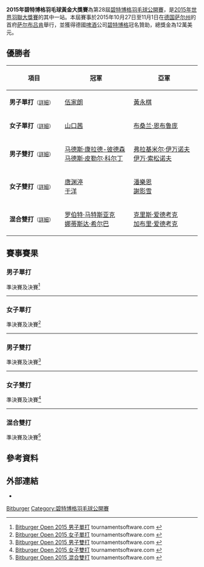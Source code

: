 {{noteTA|G1=Badminton
}}
{{infobox badminton event
|name           = 2015年碧特博格羽毛球黃金大獎賽
|image          = 
|size           = 
|caption        =
|dates          = 2015年10月27日－11月1日
|number_edition = 第28屆
|level          = 3A
|prize_money    = 12萬美元
|location       = {{GER}}[[萨尔布吕肯|萨尔布吕肯]]
|venue          = [[Saarlandhalle|Saarlandhalle]]
|previous       = 2014年碧特博格羽毛球黃金大獎賽 
|next           = 2016年碧特博格羽毛球黃金大獎賽
}}
'''2015年碧特博格羽毛球黃金大獎賽'''為第28屆[[碧特博格羽毛球公開賽|碧特博格羽毛球公開賽]]，是[[2015年世界羽聯大獎賽|2015年世界羽聯大獎賽]]的其中一站。本屆賽事於2015年10月27日至11月1日在[[德国|德国]][[萨尔州|萨尔州]]的首府[[萨尔布吕肯|萨尔布吕肯]]舉行，並獲得德國[[啤酒|啤酒]]公司[[碧特博格|碧特博格]]冠名贊助，總獎金為12萬美元。

== 優勝者 ==
{| class=wikitable style="font-size:small"
!width="200"|項目
!width="260"|冠軍
!width="260"|亞軍
|-
|'''男子單打'''<small>（[[#男子單打|詳細]]）</small>
|{{flagicon|HKG}} [[伍家朗|伍家朗]]
|{{flagicon|HKG}} [[黃永棋|黃永棋]]
|-
|'''女子單打'''<small>（[[#女子單打|詳細]]）</small>
|{{flagicon|JPN}} [[山口茜|山口茜]]
|{{flagicon|THA}} [[布桑兰·恩布鲁庞|布桑兰·恩布鲁庞]]
|-
|'''男子雙打'''<small>（[[#男子雙打|詳細]]）</small>
|{{flagicon|DEN}} [[马德斯·康拉德-彼德森|马德斯·康拉德-彼德森]]<br/>{{flagicon|DEN}} [[马德斯·皮勒尔·科尔丁|马德斯·皮勒尔·科尔丁]]
|{{flagicon|RUS}} [[弗拉基米尔·伊万诺夫|弗拉基米尔·伊万诺夫]]<br/>{{flagicon|RUS}} [[伊万·索松诺夫|伊万·索松诺夫]]
|-
|'''女子雙打'''<small>（[[#女子雙打|詳細]]）</small>
|{{flagicon|CHN}} [[唐渊渟|唐渊渟]]<br/>{{flagicon|CHN}} [[于洋_(羽毛球运动员)|于洋]]
|{{flagicon|HKG}} [[潘樂恩|潘樂恩]]<br/>{{flagicon|HKG}} [[謝影雪|謝影雪]]
|-
|'''混合雙打'''<small>（[[#混合雙打|詳細]]）</small>
|{{flagicon|POL}} [[罗伯特·马特斯亚克|罗伯特·马特斯亚克]]<br/>{{flagicon|POL}} [[娜蒂斯达·希尔巴|娜蒂斯达·希尔巴]]
|{{flagicon|ENG}} [[克里斯·爱德考克|克里斯·爱德考克]]<br/>{{flagicon|ENG}} [[加布里·爱德考克|加布里·爱德考克]]
|}

== 賽事賽果 ==
=== 男子單打 ===
;準決賽及決賽<ref name="MS">[http://bwf.tournamentsoftware.com/sport/draw.aspx?id=7424B11B-7C9E-450D-84D5-48D8A5105EF5&draw=2 Bitburger Open 2015 男子單打] tournamentsoftware.com {{en}}</ref>
{{4TeamBracket-Tennis3-v2
| team-width=200
| RD1-seed1=13
| RD1-team1='''{{flagicon|HKG}} [[伍家朗|伍家朗]]
| RD1-score1-1='''21
| RD1-score1-2=18
| RD1-score1-3='''21
| RD1-seed2=5
| RD1-team2={{flagicon|ENG}} [[拉吉夫·欧斯夫|拉吉夫·欧斯夫]]
| RD1-score2-1=16
| RD1-score2-2='''21
| RD1-score2-3=18

| RD1-seed3=3
| RD1-team3={{flagicon|GER}} [[马克·茨维布勒|马克·茨维布勒]]
| RD1-score3-1='''21
| RD1-score3-2=12
| RD1-score3-3=11
| RD1-seed4=12
| RD1-team4='''{{flagicon|HKG}} [[黃永棋|黃永棋]]
| RD1-score4-1=18
| RD1-score4-2='''21
| RD1-score4-3='''21

| RD2-seed1=13
| RD2-team1='''{{flagicon|HKG}} [[伍家朗|伍家朗]]
| RD2-score1-1='''21
| RD2-score1-2='''21
| RD2-score1-3=
| RD2-seed2=12
| RD2-team2={{flagicon|HKG}} [[黃永棋|黃永棋]]
| RD2-score2-1=12
| RD2-score2-2=13
| RD2-score2-3=
}}
----

=== 女子單打 ===
;準決賽及決賽<ref name="WS">[http://bwf.tournamentsoftware.com/sport/draw.aspx?id=7424B11B-7C9E-450D-84D5-48D8A5105EF5&draw=4 Bitburger Open 2015 女子單打] tournamentsoftware.com {{en}}</ref>
{{4TeamBracket-Tennis3-v2
| team-width=200
| RD1-seed1=
| RD1-team1={{flagicon|SCO}} [[克里斯蒂·吉尔莫|克里斯蒂·吉尔莫]]
| RD1-score1-1=15
| RD1-score1-2=17
| RD1-score1-3=
| RD1-seed2=7
| RD1-team2='''{{flagicon|THA}} [[布桑兰·恩布鲁庞|布桑兰·恩布鲁庞]]
| RD1-score2-1='''21
| RD1-score2-2='''21
| RD1-score2-3=

| RD1-seed3=4
| RD1-team3='''{{flagicon|JPN}} [[山口茜|山口茜]]
| RD1-score3-1='''21
| RD1-score3-2='''21
| RD1-score3-3=
| RD1-seed4=2
| RD1-team4={{flagicon|THA}} [[拉差诺·因达农|拉差诺·因达农]]
| RD1-score4-1=8
| RD1-score4-2=17
| RD1-score4-3=

| RD2-seed1=7
| RD2-team1={{flagicon|THA}} [[布桑兰·恩布鲁庞|布桑兰·恩布鲁庞]]
| RD2-score1-1='''21
| RD2-score1-2=14
| RD2-score1-3=13
| RD2-seed2=4
| RD2-team2='''{{flagicon|JPN}} [[山口茜|山口茜]]
| RD2-score2-1=16
| RD2-score2-2='''21
| RD2-score2-3='''21
}}
----

=== 男子雙打 ===
;準決賽及決賽<ref name="MD">[http://bwf.tournamentsoftware.com/sport/draw.aspx?id=7424B11B-7C9E-450D-84D5-48D8A5105EF5&draw=6 Bitburger Open 2015 男子雙打] tournamentsoftware.com {{en}}</ref>
{{4TeamBracket-Tennis3-v2
| team-width=200
| RD1-seed1=1
| RD1-team1='''{{flagicon|DEN}} [[马德斯·康拉德-彼德森|马德斯·康拉德-彼德森]]<br/> {{flagicon|DEN}} [[马德斯·皮勒尔·科尔丁|马德斯·皮勒尔·科尔丁]]
| RD1-score1-1='''21
| RD1-score1-2=16
| RD1-score1-3='''21
| RD1-seed2=6
| RD1-team2={{flagicon|JPN}} [[嘉村健士|嘉村健士]]<br/> {{flagicon|JPN}} [[園田啟悟|園田啟悟]]
| RD1-score2-1=16
| RD1-score2-2='''21
| RD1-score2-3=17

| RD1-seed3=4
| RD1-team3={{flagicon|JPN}} [[橋本博且|橋本博且]]<br/> {{flagicon|JPN}} [[平田典靖|平田典靖]]
| RD1-score3-1=18
| RD1-score3-2=11
| RD1-score3-3=
| RD1-seed4=2
| RD1-team4='''{{flagicon|RUS}} [[弗拉基米尔·伊万诺夫|弗拉基米尔·伊万诺夫]]<br/> {{flagicon|RUS}} [[伊万·索松诺夫|伊万·索松诺夫]]
| RD1-score4-1='''21
| RD1-score4-2='''21
| RD1-score4-3=

| RD2-seed1=1
| RD2-team1='''{{flagicon|DEN}} [[马德斯·康拉德-彼德森|马德斯·康拉德-彼德森]]<br/> {{flagicon|DEN}} [[马德斯·皮勒尔·科尔丁|马德斯·皮勒尔·科尔丁]]
| RD2-score1-1='''21
| RD2-score1-2='''21
| RD2-score1-3=
| RD2-seed2=2
| RD2-team2={{flagicon|RUS}} [[弗拉基米尔·伊万诺夫|弗拉基米尔·伊万诺夫]]<br/> {{flagicon|RUS}} [[伊万·索松诺夫|伊万·索松诺夫]]
| RD2-score2-1=18
| RD2-score2-2=18
| RD2-score2-3=
}}
----

=== 女子雙打 ===
;準決賽及決賽<ref name="WD">[http://bwf.tournamentsoftware.com/sport/draw.aspx?id=7424B11B-7C9E-450D-84D5-48D8A5105EF5&draw=7 Bitburger Open 2015 女子雙打] tournamentsoftware.com {{en}}</ref>
{{4TeamBracket-Tennis3-v2
| team-width=200
| RD1-seed1=
| RD1-team1='''{{flagicon|HKG}} [[潘樂恩|潘樂恩]]<br/> {{flagicon|HKG}} [[謝影雪|謝影雪]]
| RD1-score1-1='''21
| RD1-score1-2='''21
| RD1-score1-3=
| RD1-seed2=4
| RD1-team2={{flagicon|MAS}} [[許嘉雯|許嘉雯]]<br/> {{flagicon|MAS}} [[溫可微|溫可微]]
| RD1-score2-1=15
| RD1-score2-2=16
| RD1-score2-3=

| RD1-seed3=
| RD1-team3='''{{flagicon|CHN}} [[唐渊渟|唐渊渟]]<br/> {{flagicon|CHN}} [[于洋_(羽毛球运动员)|于洋]]
| RD1-score3-1='''21
| RD1-score3-2='''21
| RD1-score3-3=
| RD1-seed4=
| RD1-team4={{flagicon|THA}} [[宗功攀·吉迪特拉恭|宗功攀·吉迪特拉恭]]<br/> {{flagicon|THA}} [[拉温达·巴宗哉|拉温达·巴宗哉]]
| RD1-score4-1=18
| RD1-score4-2=8
| RD1-score4-3=

| RD2-seed1=
| RD2-team1={{flagicon|HKG}} [[潘樂恩|潘樂恩]]<br/> {{flagicon|HKG}} [[謝影雪|謝影雪]]
| RD2-score1-1=10
| RD2-score1-2=18
| RD2-score1-3=
| RD2-seed2=
| RD2-team2='''{{flagicon|CHN}} [[唐渊渟|唐渊渟]]<br/> {{flagicon|CHN}} [[于洋_(羽毛球运动员)|于洋]]
| RD2-score2-1='''21
| RD2-score2-2='''21
| RD2-score2-3=
}}
----

=== 混合雙打 ===
;準決賽及決賽<ref name="XD">[http://bwf.tournamentsoftware.com/sport/draw.aspx?id=7424B11B-7C9E-450D-84D5-48D8A5105EF5&draw=8 Bitburger Open 2015 混合雙打] tournamentsoftware.com {{en}}</ref>
{{4TeamBracket-Tennis3-v2
| team-width=200
| RD1-seed1=1
| RD1-team1='''{{flagicon|ENG}} [[克里斯·爱德考克|克里斯·爱德考克]]<br/> {{flagicon|ENG}} [[加布里·爱德考克|加布里·爱德考克]]
| RD1-score1-1='''21
| RD1-score1-2='''21
| RD1-score1-3=
| RD1-seed2=
| RD1-team2={{flagicon|NED}} [[雅高·阿伦斯|雅高·阿伦斯]]<br/> {{flagicon|NED}} [[塞莱娜·皮克|塞莱娜·皮克]]
| RD1-score2-1=14
| RD1-score2-2=13
| RD1-score2-3=

| RD1-seed3=
| RD1-team3={{flagicon|RUS}} [[维塔利·杜尔金|维塔利·杜尔金]]<br/> {{flagicon|RUS}} [[尼娜·维斯洛娃|尼娜·维斯洛娃]]
| RD1-score3-1=18
| RD1-score3-2=16
| RD1-score3-3=
| RD1-seed4=
| RD1-team4='''{{flagicon|POL}} [[罗伯特·马特斯亚克|罗伯特·马特斯亚克]]<br/> {{flagicon|POL}} [[娜蒂斯达·希尔巴|娜蒂斯达·希尔巴]]
| RD1-score4-1='''21
| RD1-score4-2='''21
| RD1-score4-3=

| RD2-seed1=1
| RD2-team1={{flagicon|ENG}} [[克里斯·爱德考克|克里斯·爱德考克]]<br/> {{flagicon|ENG}} [[加布里·爱德考克|加布里·爱德考克]]
| RD2-score1-1=18
| RD2-score1-2=17
| RD2-score1-3=
| RD2-seed2=
| RD2-team2='''{{flagicon|POL}} [[罗伯特·马特斯亚克|罗伯特·马特斯亚克]]<br/> {{flagicon|POL}} [[娜蒂斯达·希尔巴|娜蒂斯达·希尔巴]]
| RD2-score2-1='''21
| RD2-score2-2='''21
| RD2-score2-3=
}}

== 參考資料 ==
{{Reflist}}

== 外部連結 ==
*{{official|http://www.bitburger-open.de}}{{de}}

{{2015年世界羽聯大獎賽}}

[[Category:2015年世界羽聯大獎賽|Bitburger]]
[[Category:碧特博格羽毛球公開賽|Category:碧特博格羽毛球公開賽]]